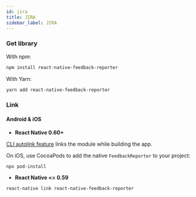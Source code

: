 ```yaml
---
id: jira
title: JIRA
sidebar_label: JIRA
---
```


### Get library

With npm:
```bash
npm install react-native-feedback-reporter
```

With Yarn:
```bash
yarn add react-native-feedback-reporter
```

### Link

#### Android & iOS

- **React Native 0.60+**

[CLI autolink feature](https://github.com/react-native-community/cli/blob/master/docs/autolinking.md) links the module while building the app.

On iOS, use CocoaPods to add the native `FeedbackReporter` to your project:

```bash
npx pod-install
```

- **React Native <= 0.59**


```bash
react-native link react-native-feedback-reporter
```
